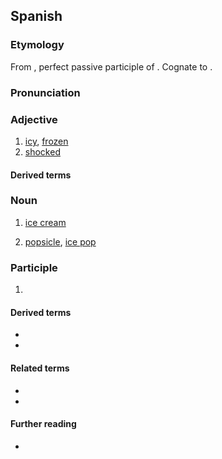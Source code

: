 ==Spanish==

===Etymology===
From {{inh|es|la|gelātus}}, perfect passive participle of {{der|es|la|gelō||to freeze}}. Cognate to {{cog|it|gelato}}.

===Pronunciation===
{{es-pr|+<audio:LL-Q1321 (spa)-AdrianAbdulBaha-helado.wav;Audio (Colombia)>}}

===Adjective===
{{es-adj|sup=heladísimo}}

# [[icy]], [[frozen]]
# [[shocked]]

====Derived terms====
{{col3|es
|café helado
|té helado
}}

===Noun===
{{es-noun|m}}

# [[ice cream]]
#: {{syn|es|sorbete|q1=El Salvador|nieve|q2=Mexico}}
# [[popsicle]], [[ice pop]]
#: {{syn|es|helado de agua|paleta}}

===Participle===
{{es-past participle}}

# {{es-verb form of|helar<ie>}}

====Derived terms====
* {{l|es|heladero}}
* {{l|es|heladería}}

====Related terms====
* {{l|es|helada}}
* {{l|es|hielo}}

====Further reading====
* {{R:es:DRAE}}

{{C|es|Desserts|Sweets}}